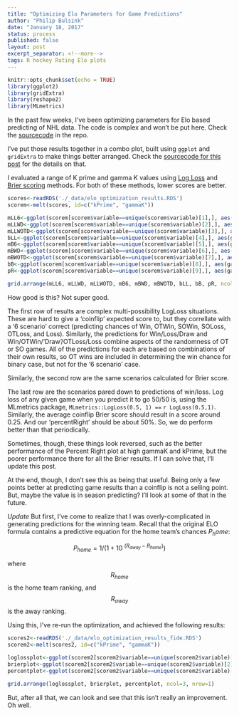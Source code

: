 ```yaml
---
title: "Optimizing Elo Parameters for Game Predictions"
author: "Philip Bulsink"
date: "January 18, 2017"
status: process
published: false
layout: post
excerpt_separator: <!--more-->
tags: R hockey Rating Elo plots 
---
```


```r
knitr::opts_chunk$set(echo = TRUE)
library(ggplot2)
library(gridExtra)
library(reshape2)
library(MLmetrics)
```

In the past few weeks, I've been optimizing parameters for Elo based predicting of NHL data. The code is complex and won't be put here. Check the [sourcecode](http://github.com/pbulsink/pbulsink.github.io) in the repo.

I've put those results together in a combo plot, built using `ggplot` and `gridExtra` to make things better arranged. Check the [sourcecode for this post](http://github.com/pbulsink/pbulsink.github.io) for the details on that. 

<!--more-->

I evaluated a range of K prime and gamma K values using [Log Loss](https://en.wikipedia.org/wiki/Loss_functions_for_classification#Logistic_loss) and [Brier scoring](https://en.wikipedia.org/wiki/Brier_score) methods. 
For both of these methods, lower scores are better. 

```r
scores<-readRDS('./_data/elo_optimization_results.RDS')
scorem<-melt(scores, id=c("kPrime", "gammaK"))

mLL6<-ggplot(scorem[scorem$variable==unique(scorem$variable)[1],], aes(gammaK, kPrime))+geom_raster(aes(fill=value), interpolate = TRUE)+ggtitle(unique(scorem$variable)[1])+scale_fill_gradient(low = 'darkgreen', high='orange')
mLLWD<-ggplot(scorem[scorem$variable==unique(scorem$variable)[2],], aes(gammaK, kPrime))+geom_raster(aes(fill=value), interpolate = TRUE)+ggtitle(unique(scorem$variable)[2])+scale_fill_gradient(low = 'darkgreen', high='orange')
mLLWOTD<-ggplot(scorem[scorem$variable==unique(scorem$variable)[3],], aes(gammaK, kPrime))+geom_raster(aes(fill=value), interpolate = TRUE)+ggtitle(unique(scorem$variable)[3])+scale_fill_gradient(low = 'darkgreen', high='orange')
bLL<-ggplot(scorem[scorem$variable==unique(scorem$variable)[4],], aes(gammaK, kPrime))+geom_raster(aes(fill=value), interpolate = TRUE)+ggtitle(unique(scorem$variable)[4])+scale_fill_gradient(low = 'darkgreen', high='orange')
mB6<-ggplot(scorem[scorem$variable==unique(scorem$variable)[5],], aes(gammaK, kPrime))+geom_raster(aes(fill=value), interpolate = TRUE)+ggtitle(unique(scorem$variable)[5])+scale_fill_gradient(low = 'darkgreen', high='orange')
mBWD<-ggplot(scorem[scorem$variable==unique(scorem$variable)[6],], aes(gammaK, kPrime))+geom_raster(aes(fill=value), interpolate = TRUE)+ggtitle(unique(scorem$variable)[6])+scale_fill_gradient(low = 'darkgreen', high='orange')
mBWOTD<-ggplot(scorem[scorem$variable==unique(scorem$variable)[7],], aes(gammaK, kPrime))+geom_raster(aes(fill=value), interpolate = TRUE)+ggtitle(unique(scorem$variable)[7])+scale_fill_gradient(low = 'darkgreen', high='orange')
bB<-ggplot(scorem[scorem$variable==unique(scorem$variable)[8],], aes(gammaK, kPrime))+geom_raster(aes(fill=value), interpolate = TRUE)+ggtitle(unique(scorem$variable)[8])+scale_fill_gradient(low = 'darkgreen', high='orange')
pR<-ggplot(scorem[scorem$variable==unique(scorem$variable)[9],], aes(gammaK, kPrime))+geom_raster(aes(fill=value), interpolate = TRUE)+ggtitle(unique(scorem$variable)[9])+scale_fill_gradient(low = 'darkgreen', high='orange')
```

```r
grid.arrange(mLL6, mLLWD, mLLWOTD, mB6, mBWD, mBWOTD, bLL, bB, pR, ncol=3, nrow=3)
```

How good is this? Not super good.

The first row of results are complex multi-possibility LogLoss situations. These are hard to give a 'coinflip' expected score to, but they correllate with a '6 scenario' correct (predicting chances of Win, OTWin, SOWin, SOLoss, OTLoss, and Loss). Similarly, the predictions for Win/Loss/Draw and Win/OTWin/'Draw'/OTLoss/Loss combine aspects of the randomness of OT or SO games. All of the predictions for each are based on combinations of their own results, so OT wins are included in determining the win chance for binary case, but not for the '6 scenario' case. 

Similarly, the second row are the same scenarios calculated for Brier score.

The last row are the scenarios pared down to predictions of win/loss. Log loss of any given game when you predict it to go 50/50 is, using the MLmetrics package, `MLmetrics::LogLoss(0.5, 1) ==` `r LogLoss(0.5,1)`. Similarly, the average coinflip Brier score should result in a score around 0.25. And our 'percentRight' should be about 50%. So, we do perform better than that periodically.

Sometimes, though, these things look reversed, such as the better performance of the Percent Right plot at high gammaK and kPrime, but the poorer performance there for all the Brier results. If I can solve that, I'll update this post.

At the end, though, I don't see this as being that useful. Being only a few points better at predicting game results than a coinflip is not a selling point. But, maybe the value is in season predicting? I'll look at some of that in the future. 

*Update*
But first, I've come to realize that I was overly-complicated in generating predictions for the winning team. Recall that the original ELO formula contains a predictive equation for the home team's chances $P_home$:

$$P_{home} = 1/(1+10~^{(R_{away} - R_{home})})$$

where $$R_{home}$$ is the home team ranking, and $$R_{away}$$ is the away ranking. 

Using this, I've re-run the optimization, and achieved the following results:

```r
scores2<-readRDS('./_data/elo_optimization_results_fide.RDS')
scorem2<-melt(scores2, id=c("kPrime", "gammaK"))

loglossplot<-ggplot(scorem2[scorem2$variable==unique(scorem2$variable)[1],], aes(gammaK, kPrime))+geom_raster(aes(fill=value), interpolate = TRUE)+ggtitle(unique(scorem2$variable)[1])+scale_fill_gradient(low = 'darkgreen', high='orange')
brierplot<-ggplot(scorem2[scorem2$variable==unique(scorem2$variable)[2],], aes(gammaK, kPrime))+geom_raster(aes(fill=value), interpolate = TRUE)+ggtitle(unique(scorem2$variable)[2])+scale_fill_gradient(low = 'darkgreen', high='orange')
percentplot<-ggplot(scorem2[scorem2$variable==unique(scorem2$variable)[3],], aes(gammaK, kPrime))+geom_raster(aes(fill=value), interpolate = TRUE)+ggtitle(unique(scorem2$variable)[3])+scale_fill_gradient(low = 'darkgreen', high='orange')
```

```r
grid.arrange(loglossplot, brierplot, percentplot, ncol=3, nrow=1)
```

But, after all that, we can look and see that this isn't really an improvement. Oh well.
